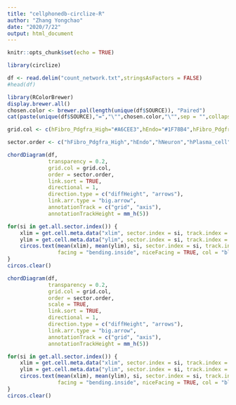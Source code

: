 ```yaml
---
title: "cellphonedb-circlize-R"
author: "Zhang Yongchao"
date: "2020/7/22"
output: html_document
---
```


```r
knitr::opts_chunk$set(echo = TRUE)
```

```r
library(circlize)
```

```r
df <- read.delim("count_network.txt",stringsAsFactors = FALSE)
#head(df)
```
```r
library(RColorBrewer)
display.brewer.all()
chosen.color <- brewer.pal(length(unique(df$SOURCE)), "Paired")
cat(paste(unique(df$SOURCE),"=","\"",chosen.color,"\"",sep = "",collapse = ","))

grid.col <- c(hFibro_Pdgfra_High="#A6CEE3",hEndo="#1F78B4",hFibro_Pdgfrb_High="#B2DF8A",hPlasma_cell="#33A02C",hT_cells="#FB9A99",hMyeloid_cell="#E31A1C",hEpi="#FDBF6F",hNeuron="#FF7F00",hB_cell="#CAB2D6",hMast_cell="#6A3D9A")
```
```r
sector.order <- c("hFibro_Pdgfra_High","hEndo","hNeuron","hPlasma_cell","hFibro_Pdgfrb_High","hT_cells","hB_cell","hMyeloid_cell","hMast_cell","hEpi")
```

```r
chordDiagram(df,
             transparency = 0.2,
             grid.col = grid.col, 
             order = sector.order,
             link.sort = TRUE,
             directional = 1,
             direction.type = c("diffHeight", "arrows"),
             link.arr.type = "big.arrow",
             annotationTrack = c("grid", "axis"), 
             annotationTrackHeight = mm_h(5))

for(si in get.all.sector.index()) {
    xlim = get.cell.meta.data("xlim", sector.index = si, track.index = 1)
    ylim = get.cell.meta.data("ylim", sector.index = si, track.index = 1)
    circos.text(mean(xlim), mean(ylim), si, sector.index = si, track.index = 1,
                facing = "bending.inside", niceFacing = TRUE, col = "black",cex = 1)
}
circos.clear()
```
```r
chordDiagram(df,
             transparency = 0.2,
             grid.col = grid.col, 
             order = sector.order,
             scale = TRUE,
             link.sort = TRUE,
             directional = 1,
             direction.type = c("diffHeight", "arrows"),
             link.arr.type = "big.arrow",
             annotationTrack = c("grid", "axis"), 
             annotationTrackHeight = mm_h(5))

for(si in get.all.sector.index()) {
    xlim = get.cell.meta.data("xlim", sector.index = si, track.index = 1)
    ylim = get.cell.meta.data("ylim", sector.index = si, track.index = 1)
    circos.text(mean(xlim), mean(ylim), si, sector.index = si, track.index = 1,
                facing = "bending.inside", niceFacing = TRUE, col = "black",cex = 1)
}
circos.clear()
```

